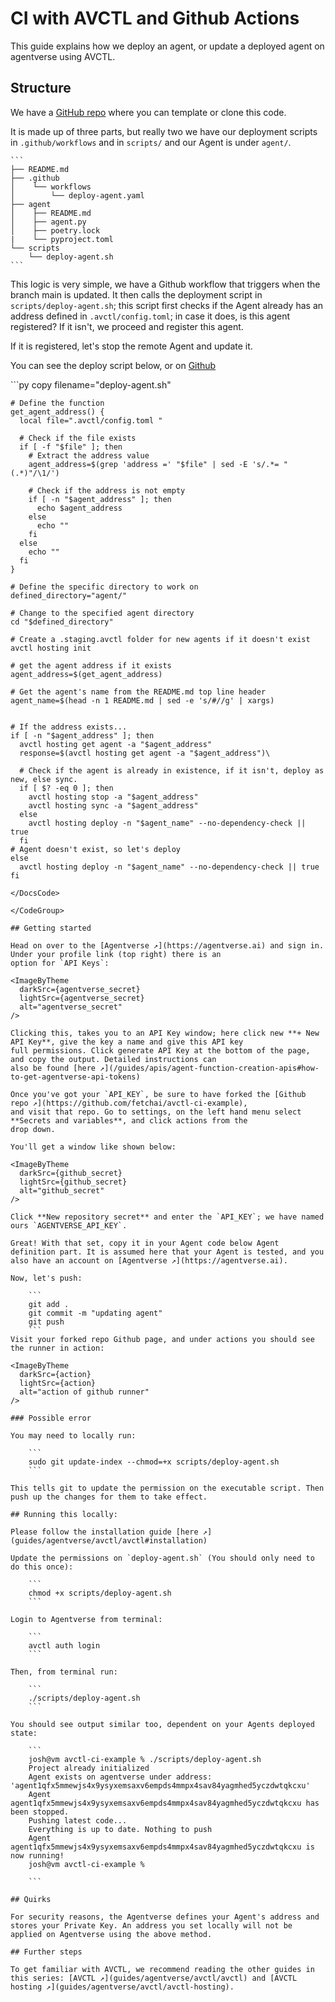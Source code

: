 
# CI with AVCTL and Github Actions

This guide explains how we deploy an agent, or update a deployed agent on agentverse using AVCTL.

## Structure

We have a [GitHub repo](https://github.com/fetchai/avctl-ci-example) where you can template or clone this code.

It is made up of three parts, but really two we have our deployment scripts in `.github/workflows` and in `scripts/` and our Agent is under `agent/`.
    
    ```
    ├── README.md
    ├── .github
    │    └── workflows
    │        └── deploy-agent.yaml
    ├── agent
    │    ├── README.md
    │    ├── agent.py
    │    ├── poetry.lock
    |    └── pyproject.toml
    └── scripts
        └── deploy-agent.sh
    ```

This logic is very simple, we have a Github workflow that triggers when the branch main is updated. It then calls the
deployment script in `scripts/deploy-agent.sh`; this script first checks if the Agent already has an address defined in `.avctl/config.toml`; in case it does, is this agent registered? If it isn't, we proceed and register this agent. 

If it is registered, let's stop the remote Agent and update it.

You can see the deploy script below, or on [Github](https://github.com/fetchai/avctl-ci-example/blob/main/scripts/deploy-agent.sh)

   <GithubCodeSegment digest="d6ffbd71cd64db449cca201ec19d7eff">
       <CodeSegment
           path="https://github.com/fetchai/avctl-ci-example/blob/main/scripts/deploy-agent.sh"
           lineStart={1}
           lineEnd={52}
           hosted={true}
       />
   </GithubCodeSegment>
<CodeGroup dynamic hasCopy isLocalHostedFile digest='d6ffbd71cd64db449cca201ec19d7eff'>

<DocsCode local={true}>
	```py copy filename="deploy-agent.sh"

	# Define the function
	get_agent_address() {
	  local file=".avctl/config.toml "
	
	  # Check if the file exists
	  if [ -f "$file" ]; then
	    # Extract the address value
	    agent_address=$(grep 'address =' "$file" | sed -E 's/.*= "(.*)"/\1/')
	
	    # Check if the address is not empty
	    if [ -n "$agent_address" ]; then
	      echo $agent_address
	    else
	      echo ""
	    fi
	  else
	    echo ""
	  fi
	}
	
	# Define the specific directory to work on
	defined_directory="agent/"
	
	# Change to the specified agent directory
	cd "$defined_directory"
	
	# Create a .staging.avctl folder for new agents if it doesn't exist
	avctl hosting init
	
	# get the agent address if it exists
	agent_address=$(get_agent_address)
	
	# Get the agent's name from the README.md top line header
	agent_name=$(head -n 1 README.md | sed -e 's/#//g' | xargs)
	
	
	# If the address exists...
	if [ -n "$agent_address" ]; then
	  avctl hosting get agent -a "$agent_address"
	  response=$(avctl hosting get agent -a "$agent_address")\
	
	  # Check if the agent is already in existence, if it isn't, deploy as new, else sync.
	  if [ $? -eq 0 ]; then
	    avctl hosting stop -a "$agent_address"
	    avctl hosting sync -a "$agent_address"
	  else
	    avctl hosting deploy -n "$agent_name" --no-dependency-check || true
	  fi
	# Agent doesn't exist, so let's deploy
	else
	  avctl hosting deploy -n "$agent_name" --no-dependency-check || true
	fi

```
</DocsCode>

</CodeGroup>

## Getting started

Head on over to the [Agentverse ↗️](https://agentverse.ai) and sign in. Under your profile link (top right) there is an
option for `API Keys`:

<ImageByTheme
  darkSrc={agentverse_secret}
  lightSrc={agentverse_secret}
  alt="agentverse_secret"
/>

Clicking this, takes you to an API Key window; here click new **+ New API Key**, give the key a name and give this API key
full permissions. Click generate API Key at the bottom of the page, and copy the output. Detailed instructions can
also be found [here ↗️](/guides/apis/agent-function-creation-apis#how-to-get-agentverse-api-tokens)

Once you've got your `API_KEY`, be sure to have forked the [Github repo ↗️](https://github.com/fetchai/avctl-ci-example),
and visit that repo. Go to settings, on the left hand menu select **Secrets and variables**, and click actions from the
drop down. 

You'll get a window like shown below:

<ImageByTheme
  darkSrc={github_secret}
  lightSrc={github_secret}
  alt="github_secret"
/>

Click **New repository secret** and enter the `API_KEY`; we have named ours `AGENTVERSE_API_KEY`.

Great! With that set, copy it in your Agent code below Agent definition part. It is assumed here that your Agent is tested, and you also have an account on [Agentverse ↗️](https://agentverse.ai).

Now, let's push:

    ```
    git add .
    git commit -m "updating agent"
    git push
    ```
Visit your forked repo Github page, and under actions you should see the runner in action:

<ImageByTheme
  darkSrc={action}
  lightSrc={action}
  alt="action of github runner"
/>

### Possible error

You may need to locally run:

    ```
    sudo git update-index --chmod=+x scripts/deploy-agent.sh
    ```

This tells git to update the permission on the executable script. Then push up the changes for them to take effect.

## Running this locally:

Please follow the installation guide [here ↗️](guides/agentverse/avctl/avctl#installation)

Update the permissions on `deploy-agent.sh` (You should only need to do this once):

    ```
    chmod +x scripts/deploy-agent.sh
    ```

Login to Agentverse from terminal:

    ```
    avctl auth login
    ```

Then, from terminal run:

    ```
    ./scripts/deploy-agent.sh
    ```

You should see output similar too, dependent on your Agents deployed state:

    ```
    josh@vm avctl-ci-example % ./scripts/deploy-agent.sh
    Project already initialized
    Agent exists on agentverse under address: 'agent1qfx5mmewjs4x9ysyxemsaxv6empds4mmpx4sav84yagmhed5yczdwtqkcxu'
    Agent agent1qfx5mmewjs4x9ysyxemsaxv6empds4mmpx4sav84yagmhed5yczdwtqkcxu has been stopped.
    Pushing latest code...
    Everything is up to date. Nothing to push
    Agent agent1qfx5mmewjs4x9ysyxemsaxv6empds4mmpx4sav84yagmhed5yczdwtqkcxu is now running!
    josh@vm avctl-ci-example %
    
    ```

## Quirks

For security reasons, the Agentverse defines your Agent's address and stores your Private Key. An address you set locally will not be applied on Agentverse using the above method.

## Further steps

To get familiar with AVCTL, we recommend reading the other guides in this series: [AVCTL ↗️](guides/agentverse/avctl/avctl) and [AVCTL hosting ↗️](guides/agentverse/avctl/avctl-hosting).
